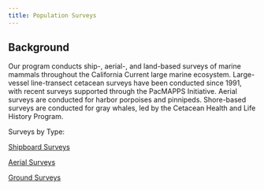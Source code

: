 ```yaml
---
title: Population Surveys
---
```


## Background
Our program conducts ship-, aerial-, and land-based surveys of marine mammals throughout the California Current large marine ecosystem. Large-vessel line-transect cetacean surveys have been conducted since 1991, with recent surveys supported through the PacMAPPS Initiative. Aerial surveys are conducted for harbor porpoises and pinnipeds. Shore-based surveys are conducted for gray whales, led by the Cetacean Health and Life History Program.

Surveys by Type:

[Shipboard Surveys](https://cmap-swfsc.github.io/CMAP-SWFSC/content/ShipSurveys.html)

[Aerial Surveys](https://cmap-swfsc.github.io/CMAP-SWFSC/content/AerialSurveys.html)

[Ground Surveys](https://cmap-swfsc.github.io/CMAP-SWFSC/content/GroundSurveys.html)


